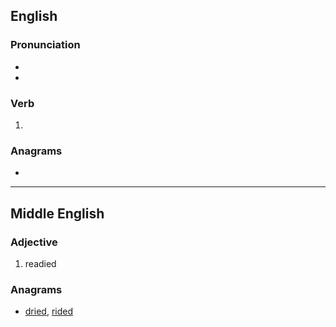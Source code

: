 ==English==

===Pronunciation===
* {{IPA|en|/ɹi.dɪd/}}
* {{rhymes|en|ɪd}}

===Verb===
{{head|en|verb form}}

# {{en-simple past of|redo}}

===Anagrams===
* {{anagrams|en|a=ddeir|dried|rided}}

----

==Middle English==

===Adjective===
{{head|enm|adjective}}

# readied

===Anagrams===
* [[dried#English|dried]], [[rided#English|rided]]